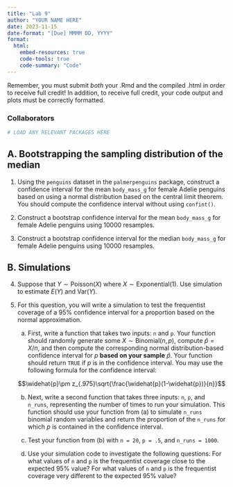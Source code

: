 ```yaml
---
title: "Lab 9"
author: "YOUR NAME HERE"
date: 2023-11-15
date-format: "[Due] MMMM DD, YYYY"
format: 
  html:
    embed-resources: true
    code-tools: true
    code-summary: "Code"
---
```


Remember, you must submit *both* your .Rmd and the compiled .html in order to receive full credit! In addition, to receive full credit, your code output and plots must be correctly formatted.

### Collaborators

```r
# LOAD ANY RELEVANT PACKAGES HERE
```


## A. Bootstrapping the sampling distribution of the median

1. Using the `penguins` dataset in the `palmerpenguins` package, construct a confidence interval for the mean `body_mass_g` for female Adelie penguins based on using a normal distribution based on the central limit theorem. You should compute the confidence interval without using `confint()`.

2. Construct a bootstrap confidence interval for the mean `body_mass_g` for female Adelie penguins using 10000 resamples.

3. Construct a bootstrap confidence interval for the median `body_mass_g` for female Adelie penguins using 10000 resamples.

## B. Simulations

4. Suppose that $Y\sim \mathrm{Poisson}(X)$ where $X\sim \mathrm{Exponential}(1)$. Use simulation to estimate $E(Y)$ and $\mathrm{Var}(Y)$.

5. For this question, you will write a simulation to test the frequentist coverage of a 95\% confidence interval for a proportion based on the normal approximation. 

    a. First, write a function that takes two inputs: `n` and `p`. Your function should randomly generate some $X\sim \mathrm{Binomial}(n, p)$, compute $\widehat{p}= X/n$, and then compute the corresponding normal distribution-based confidence interval for $p$ **based on your sample** $\widehat{p}$. Your function should return `TRUE` if $p$ is in the confidence interval. You may use the following formula for the confidence interval:
    
    $$\widehat{p}\pm z_{.975}\sqrt{\frac{\widehat{p}(1-\widehat{p})}{n}}$$
        
    b. Next, write a second function that takes three inputs: `n`, `p`, and `n_runs`, representing the number of times to run your simulation. This function should use your function from (a) to simulate `n_runs` binomial random variables and return the proportion of the `n_runs` for which $p$ is contained in the confidence interval.
    
    c. Test your function from (b) with `n = 20`, `p = .5`, and `n_runs = 1000`.
    
    d. Use your simulation code to investigate the following questions: For what values of `n` and `p` is the frequentist coverage close to the expected 95\% value? For what values of `n` and `p` is the frequentist coverage very different to the expected 95\% value?


